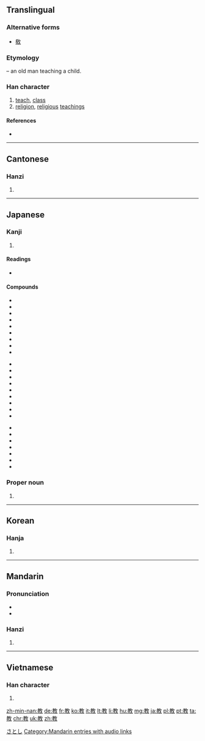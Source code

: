{{also|敎}}
==Translingual==
{{stroke order|strokes=11}}

===Alternative forms===
* [[敎]]

===Etymology===
{{Han compound|孝|t1=old man and child|攴|alt2=攵|t2=action}} – an old man teaching a child.

===Han character===
{{Han char|rn=66|rad=攴|as=07|sn=11|four=4844<sub>0</sub>|canj=十木人大 (JDOK)|ids=⿰[[孝]][[攵]]}}

# [[teach]], [[class]]
# [[religion]], [[religious]] [[teachings]]

====References====
* {{Han ref|kx=0472.051|dkj=13213|dj=0823.010|hdz=21459.090|uh=6559|ud=25945|bh=B1D0|bd=45520}}

----

==Cantonese==

===Hanzi===
{{yue-hanzi|jyut=|y=gaau3}}

# {{defn|lang=yue|sort=攴07}}

----

==Japanese==

===Kanji===
{{ja-kanji|grade=2|rs=攴07}}

# {{defn|lang=ja|sort=攴07}}

====Readings====
* {{ja-readings
|goon=[[きょう]] (kyō) < [[けう]] (keu)
|kanon=[[こう]] (kō) < [[かう]] (kau) {{qualifier|non-[[w:Jōyō kanji|Jōyō]] reading}}
|kun=[[おしえる]] (oshieru), [[おしえ]] (oshie), [[おそわる]] (osowaru)}}

====Compounds====
{{top3}}
* {{term|教育||education|tr=きょういく, kyōiku|sc=Jpan|lang=ja}}
* {{term|教室||classroom|tr=きょうしつ, kyōshitsu|sc=Jpan|lang=ja}}
*{{l|ja|sc=Jpan|教員|tr=きょういん, kyōin}}
*{{l|ja|sc=Jpan|教化|tr=きょうか, kyōka}}
*{{l|ja|sc=Jpan|教科|tr=きょうか, kyōka}}
*{{l|ja|sc=Jpan|教会|tr=きょうかい, kyōkai}}
*{{l|ja|sc=Jpan|教戒|教戒, 教誨|tr=きょうかい, kyōkai}}
*{{l|ja|sc=Jpan|教学|tr=きょうがく, kyōgaku}}
* {{term|教材||[[teaching materials]]|tr=きょうざい, kyōzai|sc=Jpan|lang=ja}}
{{mid3}}
*{{l|ja|sc=Jpan|教義|tr=きょうぎ, kyōgi}}
*{{l|ja|sc=Jpan|教師|tr=きょうし, kyōshi}}
*{{l|ja|sc=Jpan|教授|tr=きょうじゅ, kyōju}}
*{{l|ja|sc=Jpan|教習|tr=きょうしゅう, kyōshū}}
*{{l|ja|sc=Jpan|教習所|tr=きょうしゅうじょ, kyōshūjo}}
*{{l|ja|sc=Jpan|教訓|tr=きょうくん, kyōkun}}
*{{l|ja|sc=Jpan|教条|tr=きょうじょう, kyōjō}}
* {{term|教法||teaching methods|tr=きょうほう, kyōhō|sc=Jpan|lang=ja}}
* {{term|宗教||religion|tr=[[しゅうきょう]], [[shūkyō]]|lang=ja|sc=Jpan}}
{{mid3}}
*{{l|ja|sc=Jpan|教条主義|tr=きょうじょうしゅぎ, kyōjōshugi}}
*{{l|ja|sc=Jpan|教諭|tr=きょうゆ, kyōyu}}
*{{l|ja|sc=Jpan|教養|tr=きょうよう, kyōyō}}
*{{l|ja|sc=Jpan|回教|tr=かいきょう, kaikyō}}
*{{l|ja|sc=Jpan|儒教|tr=じゅきょう, jukyō}}
*{{l|ja|sc=Jpan|調教|tr=ちょうきょう, chōkyō}}
*{{l|ja|sc=Jpan|教祖|tr=きょうそ, kyōso}}
{{bottom}}

===Proper noun===
{{ja-pos|k|proper|hira=さとし|rom=Satoshi}}

# {{given name|male|lang=ja}}

[[Category:Japanese male given names|さとし]]

----

==Korean==

===Hanja===
{{ko-hanja|hangeul=교|eumhun=|rv=gyo|mr=kyo|y=kyo}}

# {{defn|lang=ko|sort=攴07}}

----

==Mandarin==

===Pronunciation===
* {{audio|Zh-jiào.ogg|audio|lang=cmn}}
* {{audio|Zh-jiāo.ogg|Audio|lang=cmn}}

===Hanzi===
{{cmn-hanzi|pin=[[jiào]] ([[jiao4]])|wg=chiao<sup>4</sup>}}

# {{defn|lang=cmn|sort=攴07}}

[[Category:Mandarin entries with audio links]]

----

==Vietnamese==

===Han character===
{{vi-hantu|[[giáo]], [[dáo]], [[ráu]], [[tráo]]|rs=攴07}}

# {{defn|lang=vi|sort=攴07}}

[[zh-min-nan:教]]
[[de:教]]
[[fr:教]]
[[ko:教]]
[[it:教]]
[[lt:教]]
[[li:教]]
[[hu:教]]
[[mg:教]]
[[ja:教]]
[[pl:教]]
[[pt:教]]
[[ta:教]]
[[chr:教]]
[[uk:教]]
[[zh:教]]